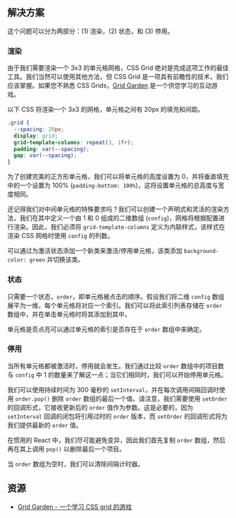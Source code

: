 
## 解决方案

这个问题可以分为两部分：(1) 渲染，(2) 状态，和 (3) 停用。

### 渲染

由于我们需要渲染一个 3x3 的单元格网格，CSS Grid 绝对是完成这项工作的最佳工具。我们当然可以使用其他方法，但 CSS Grid 是一项具有前瞻性的技术，我们应该掌握。如果您不熟悉 CSS Grids，[Grid Garden](https://cssgridgarden.com/) 是一个供您学习的互动游戏。

以下 CSS 将渲染一个 3x3 的网格，单元格之间有 20px 的填充和间距。

```css
.grid {
  --spacing: 20px;
  display: grid;
  grid-template-columns: repeat(3, 1fr);
  padding: var(--spacing);
  gap: var(--spacing);
}
```

为了创建完美的正方形单元格，我们可以将单元格的高度设置为 0，并将垂直填充中的一个设置为 100% (`padding-bottom: 100%`)，这将设置单元格的总高度与宽度相同。

还记得我们对中间单元格的特殊要求吗？我们可以创建一个声明式和灵活的渲染方法，我们在其中定义一个由 1 和 0 组成的二维数组 (`config`)，网格将根据配置进行渲染。因此，我们必须将 `grid-template-columns` 定义为内联样式，该样式在渲染 CSS 网格时使用 `config` 的列数。

可以通过为激活状态添加一个新类来激活/停用单元格，该类添加 `background-color: green` 并切换该类。

### 状态

只需要一个状态，`order`，即单元格被点击的顺序。假设我们将二维 `config` 数组展平为一维，每个单元格将对应一个索引。我们可以将此索引列表存储在 `order` 数组中，并在单击单元格时将其添加到其中。

单元格是否点亮可以通过单元格的索引是否存在于 `order` 数组中来确定。

### 停用

当所有单元格都被激活时，停用就会发生。我们通过比较 `order` 数组中的项目数与 `config` 中 1 的数量来了解这一点；当它们相同时，我们可以开始停用单元格。

我们可以使用持续时间为 300 毫秒的 `setInterval`，并在每次调用间隔回调时使用 `order.pop()` 删除 `order` 数组的最后一个值。请注意，我们需要使用 `setOrder` 的回调形式，它接收更新后的 `order` 值作为参数。这是必要的，因为 `setInterval` 回调的闭包将引用过时的 `order` 版本，而 `setOrder` 的回调形式将为我们提供最新的 `order` 值。

在惯用的 React 中，我们尽可能避免变异，因此我们首先复制 `order` 数组，然后再在其上调用 `pop()` 以删除最后一个项目。

当 `order` 数组为空时，我们可以清除间隔计时器。

<TestCases />

<A11y />

## 资源

* [Grid Garden - 一个学习 CSS grid 的游戏](https://cssgridgarden.com/)
